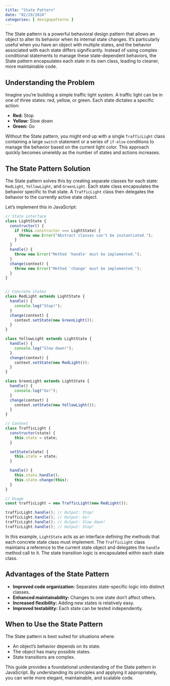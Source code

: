 ```yaml
---
title: "State Pattern"
date: "02/29/2024"
categories: [ designpatterns ]
---
```


The State pattern is a powerful behavioral design pattern that allows an object to alter its behavior when its internal state changes.  It's particularly useful when you have an object with multiple states, and the behavior associated with each state differs significantly.  Instead of using complex conditional statements to manage these state-dependent behaviors, the State pattern encapsulates each state in its own class, leading to cleaner, more maintainable code.

## Understanding the Problem

Imagine you're building a simple traffic light system.  A traffic light can be in one of three states: red, yellow, or green.  Each state dictates a specific action:

* **Red:** Stop
* **Yellow:** Slow down
* **Green:** Go

Without the State pattern, you might end up with a single `TrafficLight` class containing a large `switch` statement or a series of `if-else` conditions to manage the behavior based on the current light color. This approach quickly becomes unwieldy as the number of states and actions increases.

## The State Pattern Solution

The State pattern solves this by creating separate classes for each state: `RedLight`, `YellowLight`, and `GreenLight`. Each state class encapsulates the behavior specific to that state.  A `TrafficLight` class then delegates the behavior to the currently active state object.

Let's implement this in JavaScript:

```javascript
// State interface
class LightState {
  constructor() {
    if (this.constructor === LightState) {
      throw new Error("Abstract classes can't be instantiated.");
    }
  }
  handle() {
    throw new Error("Method 'handle' must be implemented.");
  }
  change(context) {
    throw new Error("Method 'change' must be implemented.");
  }
}


// Concrete states
class RedLight extends LightState {
  handle() {
    console.log("Stop!");
  }
  change(context) {
    context.setState(new GreenLight());
  }
}

class YellowLight extends LightState {
  handle() {
    console.log("Slow down!");
  }
  change(context) {
    context.setState(new RedLight());
  }
}

class GreenLight extends LightState {
  handle() {
    console.log("Go!");
  }
  change(context) {
    context.setState(new YellowLight());
  }
}

// Context
class TrafficLight {
  constructor(state) {
    this.state = state;
  }

  setState(state) {
    this.state = state;
  }

  handle() {
    this.state.handle();
    this.state.change(this);
  }
}

// Usage
const trafficLight = new TrafficLight(new RedLight());

trafficLight.handle(); // Output: Stop!
trafficLight.handle(); // Output: Go!
trafficLight.handle(); // Output: Slow down!
trafficLight.handle(); // Output: Stop!

```

In this example, `LightState` acts as an interface defining the methods that each concrete state class must implement. The `TrafficLight` class maintains a reference to the current state object and delegates the `handle` method call to it.  The state transition logic is encapsulated within each state class.

## Advantages of the State Pattern

* **Improved code organization:**  Separates state-specific logic into distinct classes.
* **Enhanced maintainability:** Changes to one state don't affect others.
* **Increased flexibility:**  Adding new states is relatively easy.
* **Improved testability:** Each state can be tested independently.


## When to Use the State Pattern

The State pattern is best suited for situations where:

* An object's behavior depends on its state.
* The object has many possible states.
* State transitions are complex.


This guide provides a foundational understanding of the State pattern in JavaScript.  By understanding its principles and applying it appropriately, you can write more elegant, maintainable, and scalable code.

